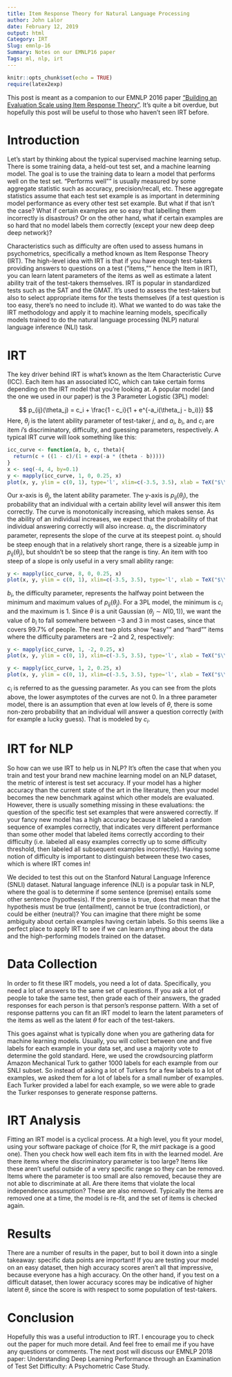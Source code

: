 ```yaml
---
title: Item Response Theory for Natural Language Processing
author: John Lalor
date: February 12, 2019
output: html
Category: IRT
Slug: emnlp-16
Summary: Notes on our EMNLP16 paper
Tags: ml, nlp, irt
---
```


```r
knitr::opts_chunk$set(echo = TRUE)
require(latex2exp)
```

This post is meant as a companion to our EMNLP 2016 paper ["Building an Evaluation Scale using Item Response Theory"](https://arxiv.org/abs/1605.08889). 
It's quite a bit overdue, but hopefully this post will be useful to those who haven't seen IRT before.

# Introduction

Let's start by thinking about the typical supervised machine learning setup. 
There is some training data, a held-out test set, and a machine learning model.
The goal is to use the training data to learn a model that performs well on the test set.
"Performs well"" is usually measured by some aggregate statistic such as accuracy, precision/recall, etc.
These aggregate statistics assume that each test set example is as important in determining model performance as every other test set example.
But what if that isn't the case?
What if certain examples are so easy that labelling them incorrectly is disastrous?
Or on the other hand, what if certain examples are so hard that no model labels them correctly (except your new deep deep deep network)?

Characteristics such as difficulty are often used to assess humans in psychometrics, specifically a method known as Item Response Theory (IRT).
The high-level idea with IRT is that if you have enough test-takers providing answers to questions on a test ("items,"" hence the Item in IRT), you can learn latent parameters of the items as well as estimate a latent ability trait of the test-takers themselves.
IRT is popular in standardized tests such as the SAT and the GMAT.
It's used to assess the test-takers but also to select appropriate items for the tests themselves (if a test question is too easy, there's no need to include it).
What we wanted to do was take the IRT methodology and apply it to machine learning models, specifically models trained to do the natural language processing (NLP) natural language inference (NLI) task.

# IRT 

The key driver behind IRT is what's known as the Item Characteristic Curve (ICC).
Each item has an associated ICC, which can take certain forms depending on the IRT model that you're looking at.
A popular model (and the one we used in our paper) is the 3 Parameter Logistic (3PL) model:

$$
p_{ij}(\theta_j) = c_i + \frac{1 - c_i}{1 + e^{-a_i(\theta_j - b_i)}}
$$
Here, $\theta_j$ is the latent ability parameter of test-taker $j$, and $a_i$, $b_i$, and $c_i$ are item $i$'s discriminatory, difficulty, and guessing parameters, respectively.
A typical IRT curve will look something like this:
 
```r

icc_curve <- function(a, b, c, theta){
  return(c + ((1 - c)/(1 + exp(-a * (theta - b)))))
}
x <- seq(-4, 4, by=0.1)
y <- mapply(icc_curve, 1, 0, 0.25, x)
plot(x, y, ylim = c(0, 1), type='l', xlim=c(-3.5, 3.5), xlab = TeX("$\\theta_j$"), ylab=TeX("p_{ij}($\\theta_j$)"))
```

Our x-axis is $\theta_j$, the latent ability parameter.
The y-axis is $p_{ij}(\theta_j)$, the probability that an individual with a certain ability level will answer this item correctly.
The curve is monotonically increasing, which makes sense. 
As the ability of an individual increases, we expect that the probability of that individual answering correctly will also increase.
$a_i$, the discriminatory parameter, represents the slope of the curve at its steepest point.
$a_i$ should be steep enough that in a relatively short range, there is a sizeable jump in $p_{ij}(\theta_j)$, but shouldn't be so steep that the range is tiny.
An item with too steep of a slope is only useful in a very small ability range:

```r

y <- mapply(icc_curve, 8, 0, 0.25, x)
plot(x, y, ylim = c(0, 1), xlim=c(-3.5, 3.5), type='l', xlab = TeX("$\\theta_j$"), ylab=TeX("p_{ij}($\\theta_j$)"))
```

$b_i$, the difficulty parameter, represents the halfway point between the minimum and maximum values of $p_{ij}(\theta_j)$.
For a 3PL model, the minimum is $c_i$ and the maximum is $1$.
Since $\theta$ is a unit Gaussian ($\theta_j \sim N(0, 1)$), we want the value of $b_i$ to fall somewhere between $-3$ and $3$ in most cases, since that covers 99.7% of people.
The next two plots show "easy"" and "hard"" items where the difficulty parameters are $-2$ and $2$, respectively:

```r

y <- mapply(icc_curve, 1, -2, 0.25, x)
plot(x, y, ylim = c(0, 1), xlim=c(-3.5, 3.5), type='l', xlab = TeX("$\\theta_j$"), ylab=TeX("p_{ij}($\\theta_j$)"))

```

```r
y <- mapply(icc_curve, 1, 2, 0.25, x)
plot(x, y, ylim = c(0, 1), xlim=c(-3.5, 3.5), type='l', xlab = TeX("$\\theta_j$"), ylab=TeX("p_{ij}($\\theta_j$)"))
```

$c_i$ is referred to as the guessing parameter. As you can see from the plots above, the lower asymptotes of the curves are not $0$. In a three parameter model, there is an assumption that even at low levels of $\theta$, there is some non-zero probability that an individual will answer a question correctly (with for example a lucky guess). That is modeled by $c_i$.

# IRT for NLP

So how can we use IRT to help us in NLP? 
It's often the case that when you train and test your brand new machine learning model on an NLP dataset, the metric of interest is test set accuracy. 
If your model has a higher accuracy than the current state of the art in the literature, then your model becomes the new benchmark against which other models are evaluated. 
However, there is usually something missing in these evaluations: the question of the specific test set examples that were answered correctly. 
If your fancy new model has a high accuracy because it labeled a random sequence of examples correctly, that indicates very different performance than some other model that labeled items correctly according to their difficulty (i.e. labeled all easy examples correctly up to some difficulty threshold, then labeled all subsequent examples incorrectly). 
Having some notion of difficulty is important to distinguish between these two cases, which is where IRT comes in!

We decided to test this out on the Stanford Natural Language Inference (SNLI) dataset. Natural language inference (NLI) is a popular task in NLP, where the goal is to determine if some sentence (premise) entails some other sentence (hypothesis). If the premise is true, does that mean that the hypothesis must be true (entailment), cannot be true (contradiction), or could be either (neutral)? You can imagine that there might be some ambiguity about certain examples having certain labels. So this seems like a perfect place to apply IRT to see if we can learn anything about the data and the high-performing models trained on the dataset.

# Data Collection

In order to fit these IRT models, you need a lot of data. Specifically, you need a lot of answers to the same set of questions. If you ask a lot of people to take the same test, then grade each of their answers, the graded responses for each person is that person's response pattern. With a set of response patterns you can fit an IRT model to learn the latent parameters of the items as well as the latent $\theta$ for each of the test-takers.

This goes against what is typically done when you are gathering data for machine learning models. Usually, you will collect between one and five labels for each example in your data set, and use a majority vote to determine the gold standard. Here, we used the crowdsourcing platform Amazon Mechanical Turk to gather 1000 labels for each example from our SNLI subset. So instead of asking a lot of Turkers for a few labels to a lot of examples, we asked them for a lot of labels for a small number of examples. Each Turker provided a label for each example, so we were able to grade the Turker responses to generate response patterns.

# IRT Analysis

Fitting an IRT model is a cyclical process. At a high level, you fit your model, using your software package of choice (for R, the *mirt* package is a good one). Then you check how well each item fits in with the learned model. Are there items where the discriminatory parameter is too large? Items like these aren't useful outside of a very specific range so they can be removed. Items where the parameter is too small are also removed, because they are not able to discriminate at all. Are there items that violate the local independence assumption? These are also removed.
Typically the items are removed one at a time, the model is re-fit, and the set of items is checked again. 

# Results

There are a number of results in the paper, but to boil it down into a single takeaway: specific data points are important! If you are testing your model on an easy dataset, then high accuracy scores aren't all that impressive, because everyone has a high accuracy. On the other hand, if you test on a difficult dataset, then lower accuracy scores may be indicative of higher latent $\theta$, since the score is with respect to some population of test-takers. 

# Conclusion
Hopefully this was a useful introduction to IRT. I encourage you to check out the paper for much more detail. And feel free to email me if you have any questions or comments. The next post will discuss our EMNLP 2018 paper: Understanding Deep Learning Performance through an Examination of Test Set Difficulty: A Psychometric Case Study.